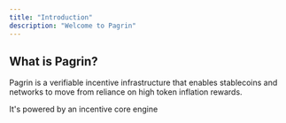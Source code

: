 ```yaml
---
title: "Introduction"
description: "Welcome to Pagrin"
---
```


## What is Pagrin?

Pagrin is a verifiable incentive infrastructure that enables stablecoins and networks to move from reliance on high token inflation rewards.

It's powered by an incentive core engine 